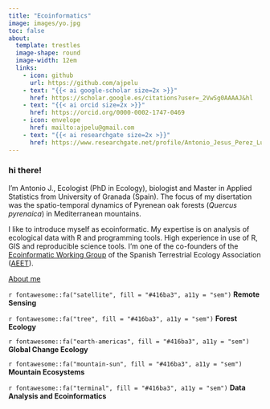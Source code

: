 ```yaml
---
title: "Ecoinformatics"
image: images/yo.jpg
toc: false
about: 
  template: trestles
  image-shape: round
  image-width: 12em
  links:
    - icon: github
      url: https://github.com/ajpelu
    - text: "{{< ai google-scholar size=2x >}}"
      href: https://scholar.google.es/citations?user=_2VwSg0AAAAJ&hl
    - text: "{{< ai orcid size=2x >}}"
      href: https://orcid.org/0000-0002-1747-0469
    - icon: envelope
      href: mailto:ajpelu@gmail.com
    - text: "{{< ai researchgate size=2x >}}"
      href: https://www.researchgate.net/profile/Antonio_Jesus_Perez_Luque
---
```


### hi there!   

I’m Antonio J., Ecologist (PhD in Ecology), biologist and Master in Applied Statistics from University of Granada (Spain). The focus of my disertation was the spatio-temporal dynamics of Pyrenean oak forests (*Quercus pyrenaica*) in Mediterranean mountains. 

I like to introduce myself as ecoinformatic. My expertise is on analysis of ecological data with R and programming tools. High experience in use of R, GIS and reproducible science tools. I’m one of the co-founders of the [Ecoinformatic Working Group](https://ecoinfaeet.github.io/website/index.html) of the Spanish Terrestrial Ecology Association ([AEET](https://www.aeet.org/)).


[About me](about/)

<p class="custom-subtitle">`r fontawesome::fa("satellite", fill = "#416ba3", a11y = "sem")` **Remote Sensing**</p>

<p class="custom-subtitle">`r fontawesome::fa("tree", fill = "#416ba3", a11y = "sem")` **Forest Ecology**</p>

<p class="custom-subtitle">`r fontawesome::fa("earth-americas", fill = "#416ba3", a11y = "sem")` **Global Change Ecology**</p>

<p class="custom-subtitle">`r fontawesome::fa("mountain-sun", fill = "#416ba3", a11y = "sem")` **Mountain Ecosystems**</p>

<p class="custom-subtitle">`r fontawesome::fa("terminal", fill = "#416ba3", a11y = "sem")` **Data Analysis and Ecoinformatics**</p>
